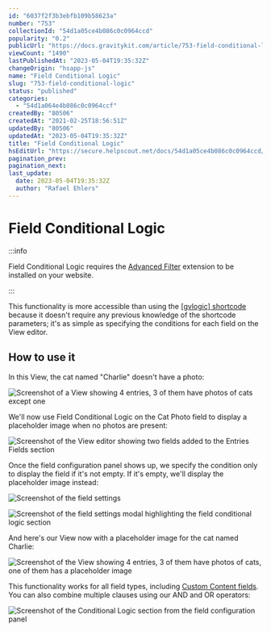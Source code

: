 ```yaml
---
id: "6037f2f3b3ebfb109b58623a"
number: "753"
collectionId: "54d1a05ce4b086c0c0964ccd"
popularity: "0.2"
publicUrl: "https://docs.gravitykit.com/article/753-field-conditional-logic"
viewCount: "1490"
lastPublishedAt: "2023-05-04T19:35:32Z"
changeOrigin: "hsapp-js"
name: "Field Conditional Logic"
slug: "753-field-conditional-logic"
status: "published"
categories: 
  - "54d1a064e4b086c0c0964ccf"
createdBy: "80506"
createdAt: "2021-02-25T18:56:51Z"
updatedBy: "80506"
updatedAt: "2023-05-04T19:35:32Z"
title: "Field Conditional Logic"
hsEditUrl: "https://secure.helpscout.net/docs/54d1a05ce4b086c0c0964ccd/article/6037f2f3b3ebfb109b58623a"
pagination_prev: 
pagination_next: 
last_update:
  date: 2023-05-04T19:35:32Z
  author: "Rafael Ehlers"
---
```


# Field Conditional Logic


:::info

Field Conditional Logic requires the [Advanced Filter](https://www.gravitykit.com/extensions/advanced-filter/) extension to be installed on your website.

:::



This functionality is more accessible than using the [\[gvlogic\] shortcode](https://docs.gravitykit.com/article/252-gvlogic-shortcode) because it doesn't require any previous knowledge of the shortcode parameters; it's as simple as specifying the conditions for each field on the View editor.

## How to use it

In this View, the cat named "Charlie" doesn't have a photo:

![Screenshot of a View showing 4 entries, 3 of them have photos of cats except one](https://s3.amazonaws.com/helpscout.net/docs/assets/54c58489e4b051242988532c/images/60f8047264a230081ba174bf/file-tqpBhDbUw0.jpg)

We'll now use Field Conditional Logic on the Cat Photo field to display a placeholder image when no photos are present:

![Screenshot of the View editor showing two fields added to the Entries Fields section](https://s3.amazonaws.com/helpscout.net/docs/assets/54c58489e4b051242988532c/images/604269b5b3ebfb109b589139/file-Ikgs4ndVpU.png)

Once the field configuration panel shows up, we specify the condition only to display the field if it's not empty. If it's empty, we'll display the placeholder image instead:

![Screenshot of the field settings](https://s3.amazonaws.com/helpscout.net/docs/assets/54c58489e4b051242988532c/images/604269e60a2dae5b58fb66c3/file-a0bJPgHdfT.png)

![Screenshot of the field settings modal highlighting the field conditional logic section](https://s3.amazonaws.com/helpscout.net/docs/assets/54c58489e4b051242988532c/images/60426a29661b720174a73e5c/file-AEkajcCWr2.png)

And here's our View now with a placeholder image for the cat named Charlie:

![Screenshot of the View showing 4 entries, 3 of them have photos of cats, one of them has a placeholder image](https://s3.amazonaws.com/helpscout.net/docs/assets/54c58489e4b051242988532c/images/60f804a9b55c2b04bf6d6628/file-X5BG4WOehV.jpg)

This functionality works for all field types, including [Custom Content fields](https://docs.gravitykit.com/article/111-using-the-custom-content-field). You can also combine multiple clauses using our AND and OR operators:

![Screenshot of the Conditional Logic section from the field configuration panel](https://s3.amazonaws.com/helpscout.net/docs/assets/54c58489e4b051242988532c/images/604140468502d1120e90dc62/file-QcJUtukOzD.png)